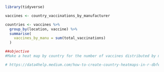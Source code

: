 ```r
library(tidyverse)

vaccines <- country_vaccinations_by_manufacturer

countries <- vaccines %>%
  group_by(location, vaccine) %>%
  summarise(
    vaccines_by_manu = sum(total_vaccinations)
  )

##objective 
#Make a heat map by country for the number of vaccines distributed by manufacturer in each country. Let shiny pick a drop down for vaccine manufacturer and the output is a global heat map where color indicates the total number of vaccines distributed 

# https://data4help.medium.com/how-to-create-country-heatmaps-in-r-dbfe5ad6e2f1


```
